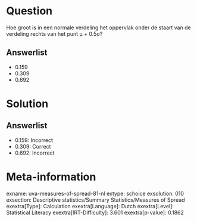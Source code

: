Question
========

Hoe groot is in een normale verdeling het oppervlak onder de staart van
de verdeling rechts van het punt μ + 0.5σ?

Answerlist
----------

* 0.159
* 0.309
* 0.692

Solution
========

Answerlist
----------

* 0.159: Incorrect
* 0.309: Correct
* 0.692: Incorrect

Meta-information
================
exname: uva-measures-of-spread-81-nl
extype: schoice
exsolution: 010
exsection: Descriptive statistics/Summary Statistics/Measures of Spread
exextra[Type]: Calculation
exextra[Language]: Dutch
exextra[Level]: Statistical Literacy
exextra[IRT-Difficulty]: 3.601
exextra[p-value]: 0.1862

